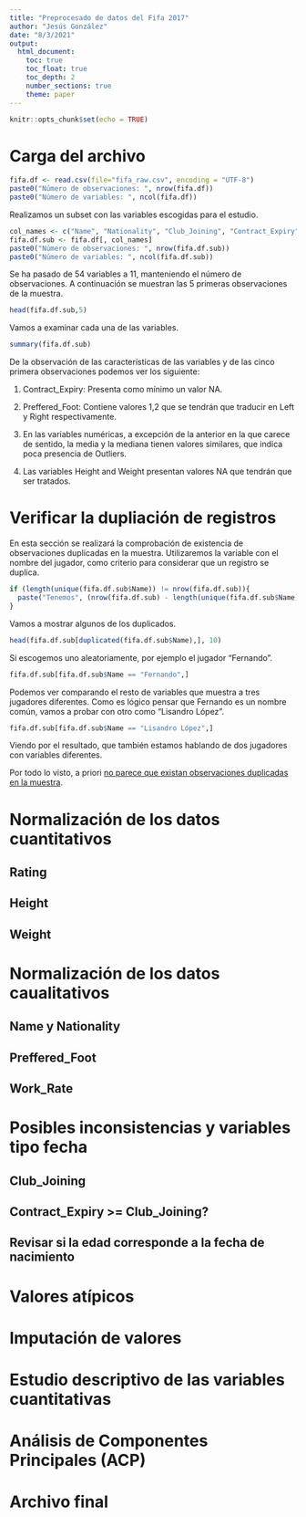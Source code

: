 ```yaml
---
title: "Preprocesado de datos del Fifa 2017"
author: "Jesús González"
date: "8/3/2021"
output: 
  html_document:
    toc: true
    toc_float: true
    toc_depth: 2
    number_sections: true
    theme: paper
---
```


```r
knitr::opts_chunk$set(echo = TRUE)
```

# Carga del archivo

```r
fifa.df <- read.csv(file="fifa_raw.csv", encoding = "UTF-8")
paste0("Número de observaciones: ", nrow(fifa.df))
paste0("Número de variables: ", ncol(fifa.df))
```

Realizamos un subset con las variables escogidas para el estudio.

```r
col_names <- c("Name", "Nationality", "Club_Joining", "Contract_Expiry", "Rating", "Height", "Weight", "Preffered_Foot", "Birth_Date", "Age", "Work_Rate")
fifa.df.sub <- fifa.df[, col_names]
paste0("Número de observaciones: ", nrow(fifa.df.sub))
paste0("Número de variables: ", ncol(fifa.df.sub))
```

Se ha pasado de 54 variables a 11, manteniendo el número de observaciones. A continuación se muestran las 5 primeras observaciones de la muestra.

```r
head(fifa.df.sub,5)
```

Vamos a examinar cada una de las variables.

```r
summary(fifa.df.sub)
```

De la observación de las características de las variables y de las cinco primera observaciones podemos ver los siguiente:

1.  Contract_Expiry: Presenta como mínimo un valor NA.

2.  Preffered_Foot: Contiene valores 1,2 que se tendrán que traducir en Left y Right respectivamente.

3.  En las variables numéricas, a excepción de la anterior en la que carece de sentido, la media y la mediana tienen valores similares, que indica poca presencia de Outliers.

4.  Las variables Height and Weight presentan valores NA que tendrán que ser tratados.

# Verificar la dupliación de registros

En esta sección se realizará la comprobación de existencia de observaciones duplicadas en la muestra. Utilizaremos la variable con el nombre del jugador, como criterio para considerar que un registro se duplica.

```r
if (length(unique(fifa.df.sub$Name)) != nrow(fifa.df.sub)){
  paste("Tenemos", (nrow(fifa.df.sub) - length(unique(fifa.df.sub$Name))), "jugadores duplicados.")
}
```

Vamos a mostrar algunos de los duplicados.

```r
head(fifa.df.sub[duplicated(fifa.df.sub$Name),], 10)

```

Si escogemos uno aleatoriamente, por ejemplo el jugador "Fernando".

```r
fifa.df.sub[fifa.df.sub$Name == "Fernando",]
```

Podemos ver comparando el resto de variables que muestra a tres jugadores diferentes. Como es lógico pensar que Fernando es un nombre común, vamos a probar con otro como "Lisandro López".

```r
fifa.df.sub[fifa.df.sub$Name == "Lisandro López",]
```

Viendo por el resultado, que también estamos hablando de dos jugadores con variables diferentes.

Por todo lo visto, a priori [no parece que existan observaciones duplicadas en la muestra]{.ul}.

# Normalización de los datos cuantitativos

## Rating

## Height

## Weight

# Normalización de los datos caualitativos

## Name y Nationality

## Preffered_Foot

## Work_Rate

# Posibles inconsistencias y variables tipo fecha

## Club_Joining

## Contract_Expiry \>= Club_Joining?

## Revisar si la edad corresponde a la fecha de nacimiento

# Valores atípicos

# Imputación de valores

# Estudio descriptivo de las variables cuantitativas

# Análisis de Componentes Principales (ACP)

# Archivo final
